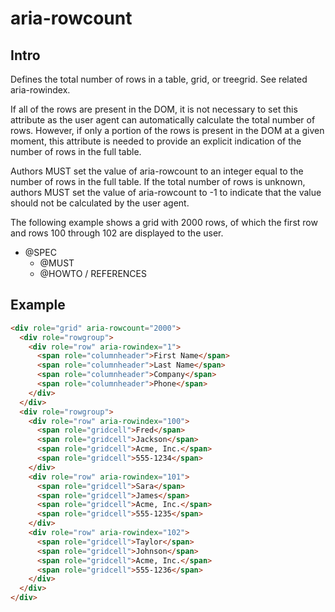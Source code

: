 
<Meta title="Documentation|Accessibilité/aria-rowcount" />

# aria-rowcount

## Intro

Defines the total number of rows in a table, grid, or treegrid. See related aria-rowindex.

If all of the rows are present in the DOM, it is not necessary to set this attribute as the user agent can automatically calculate the total number of rows. However, if only a portion of the rows is present in the DOM at a given moment, this attribute is needed to provide an explicit indication of the number of rows in the full table.

Authors MUST set the value of aria-rowcount to an integer equal to the number of rows in the full table. If the total number of rows is unknown, authors MUST set the value of aria-rowcount to -1 to indicate that the value should not be calculated by the user agent.

The following example shows a grid with 2000 rows, of which the first row and rows 100 through 102 are displayed to the user.

- @SPEC
  - @MUST
  - @HOWTO / REFERENCES

## Example

```html
<div role="grid" aria-rowcount="2000">
  <div role="rowgroup">
    <div role="row" aria-rowindex="1">
      <span role="columnheader">First Name</span>
      <span role="columnheader">Last Name</span>
      <span role="columnheader">Company</span>
      <span role="columnheader">Phone</span>
    </div>
  </div>
  <div role="rowgroup">
    <div role="row" aria-rowindex="100">
      <span role="gridcell">Fred</span>
      <span role="gridcell">Jackson</span>
      <span role="gridcell">Acme, Inc.</span>
      <span role="gridcell">555-1234</span>
    </div>
    <div role="row" aria-rowindex="101">
      <span role="gridcell">Sara</span>
      <span role="gridcell">James</span>
      <span role="gridcell">Acme, Inc.</span>
      <span role="gridcell">555-1235</span>
    </div>
    <div role="row" aria-rowindex="102">
      <span role="gridcell">Taylor</span>
      <span role="gridcell">Johnson</span>
      <span role="gridcell">Acme, Inc.</span>
      <span role="gridcell">555-1236</span>
    </div>
  </div>
</div>
```
